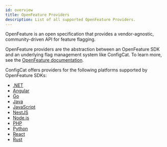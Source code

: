 ```yaml
---
id: overview
title: OpenFeature Providers
description: List of all supported OpenFeature Providers.
---
```


OpenFeature is an open specification that provides a vendor-agnostic, community-driven API for feature flagging. 

OpenFeature providers are the abstraction between an OpenFeature SDK and an underlying flag management system like ConfigCat. To learn more, see the [OpenFeature documentation](https://openfeature.dev/docs/reference/intro).

ConfigCat offers providers for the following platforms supported by OpenFeature SDKs:

- [.NET](./dotnet.mdx)
- [Angular](./angular.mdx)
- [Go](./go.mdx)
- [Java](./java.mdx)
- [JavaScript](./js.mdx)
- [NestJS](./nestjs.mdx)
- [Node.js](./node.mdx)
- [PHP](./php.mdx)
- [Python](./python.mdx)
- [React](./react.mdx)
- [Rust](./rust.mdx)